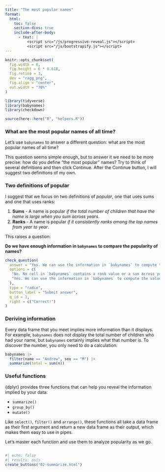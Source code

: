 ```yaml
---
title: "The most popular names"
format:
  html: 
    toc: false
    section-divs: true
    include-after-body: 
      - text: |
          <script src="/js/progressive-reveal.js"></script>
          <script src="/js/bootstrapify.js"></script>
---
```


```r
knitr::opts_chunk$set(
  fig.width = 6,
  fig.height = 6 * 0.618,
  fig.retina = 3,
  dev = "ragg_png",
  fig.align = "center",
  out.width = "70%"
)

library(tidyverse)
library(babynames)
library(checkdown)

source(here::here("R", "helpers.R"))
```

### What are the most popular names of all time? {.no-hide}

Let's use `babynames` to answer a different question: what are the most popular names of all time?

This question seems simple enough, but to answer it we need to be more precise: how do you define "the most popular" names? Try to think of several definitions and then click Continue. After the Continue button, I will suggest two definitions of my own.

### Two definitions of popular

I suggest that we focus on two definitions of _popular_, one that uses sums and one that uses ranks:

1. **Sums** - A name is popular _if the total number of children that have the name is large when you sum across years_.
2. **Ranks** - A name is popular _if it consistently ranks among the top names from year to year_.

This raises a question:

::: {.callout-note appearance="simple" icon=false .question}

**Do we have enough information in `babynames` to compare the popularity of names?**

```r
check_question(
  answer = "Yes. We can use the information in `babynames` to compute the values we want.", 
  options = c(
   "No. No cell in `babynames` contains a rank value or a sum across years.",
   "Yes. We can use the information in `babynames` to compute the values we want."
  ), 
  type = "radio", 
  button_label = "Submit answer", 
  q_id = 1,
  right = c("Correct!")
)
```
:::

### Deriving information

Every data frame that you meet implies more information than it displays. For example, `babynames` does not display the total number of children who had your name, but `babynames` certainly implies what that number is. To discover the number, you only need to do a calculation:

```r
babynames |> 
  filter(name == "Andrew", sex == "M") |> 
  summarize(total = sum(n))
```

### Useful functions

{dplyr} provides three functions that can help you reveal the information implied by your data: 

* `summarize()`  
* `group_by()`  
* `mutate()`

Like `select()`, `filter()` and `arrange()`, these functions all take a data frame as their first argument and return a new data frame as their output, which makes them easy to use in pipes.

Let's master each function and use them to analyze popularity as we go.

##

```r
#| echo: false
#| results: asis
create_buttons("02-summarize.html")
```
